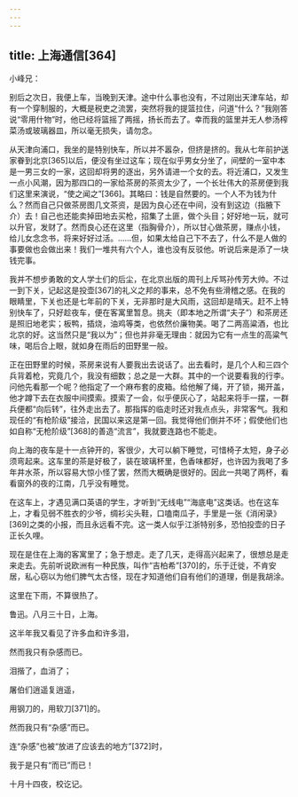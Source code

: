```yaml
---
---
---
```

title: 上海通信[364]
---




小峰兄：

别后之次日，我便上车，当晚到天津。途中什么事也没有，不过刚出天津车站，却有一个穿制服的，大概是税吏之流罢，突然将我的提篮拉住，问道“什么？”我刚答说“零用什物”时，他已经将篮摇了两摇，扬长而去了。幸而我的篮里并无人参汤榨菜汤或玻璃器皿，所以毫无损失，请勿念。

从天津向浦口，我坐的是特别快车，所以并不嚣杂，但挤是挤的。我从七年前护送家眷到北京[365]以后，便没有坐过这车；现在似乎男女分坐了，间壁的一室中本是一男三女的一家，这回却将男的逐出，另外请进一个女的去。将近浦口，又发生一点小风潮，因为那四口的一家给茶房的茶资太少了，一个长壮伟大的茶房便到我们这里来演说，“使之闻之”[366]。其略曰：钱是自然要的。一个人不为钱为什么？然而自己只做茶房图几文茶资，是因为良心还在中间，没有到这边（指腋下介）去！自己也还能卖掉田地去买枪，招集了土匪，做个头目；好好地一玩，就可以升官，发财了。然而良心还在这里（指胸骨介），所以甘心做茶房，赚点小钱，给儿女念念书，将来好好过活。……但，如果太给自己下不去了，什么不是人做的事要做也会做出来！我们一堆共有六个人，谁也没有反驳他。听说后来是添了一块钱完事。

我并不想步勇敢的文人学士们的后尘，在北京出版的周刊上斥骂孙传芳大帅。不过一到下关，记起这是投壶[367]的礼义之邦的事来，总不免有些滑稽之感。在我的眼睛里，下关也还是七年前的下关，无非那时是大风雨，这回却是晴天。赶不上特别快车了，只好趁夜车，便在客寓里暂息。挑夫（即本地之所谓“夫子”）和茶房还是照旧地老实；板鸭，插烧，油鸡等类，也依然价廉物美。喝了二两高粱酒，也比北京的好。这当然只是“我以为”；但也并非毫无理由：就因为它有一点生的高粱气味，喝后合上眼，就如身在雨后的田野里一般。

正在田野里的时候，茶房来说有人要我出去说话了。出去看时，是几个人和三四个兵背着枪，究竟几个，我没有细数；总之是一大群。其中的一个说要看我的行李。问他先看那一个呢？他指定了一个麻布套的皮箱。给他解了绳，开了锁，揭开盖，他才蹲下去在衣服中间摸索。摸索了一会，似乎便灰心了，站起来将手一摆，一群兵便都“向后转”，往外走出去了。那指挥的临走时还对我点点头，非常客气。我和现任的“有枪阶级”接洽，民国以来这是第一回。我觉得他们倒并不坏；假使他们也如自称“无枪阶级”[368]的善造“流言”，我就要连路也不能走。

向上海的夜车是十一点钟开的，客很少，大可以躺下睡觉，可惜椅子太短，身子必须弯起来。这车里的茶是好极了，装在玻璃杯里，色香味都好，也许因为我喝了多年井水茶，所以容易大惊小怪了罢，然而大概确是很好的。因此一共喝了两杯，看看窗外的夜的江南，几乎没有睡觉。

在这车上，才遇见满口英语的学生，才听到“无线电”“海底电”这类话。也在这车上，才看见弱不胜衣的少爷，绸衫尖头鞋，口嗑南瓜子，手里是一张《消闲录》[369]之类的小报，而且永远看不完。这一类人似乎江浙特别多，恐怕投壶的日子正长久哩。

现在是住在上海的客寓里了；急于想走。走了几天，走得高兴起来了，很想总是走来走去。先前听说欧洲有一种民族，叫作“吉柏希”[370]的，乐于迁徙，不肯安居，私心窃以为他们脾气太古怪，现在才知道他们自有他们的道理，倒是我胡涂。

这里在下雨，不算很热了。

鲁迅。八月三十日，上海。





这半年我又看见了许多血和许多泪，

然而我只有杂感而已。





泪揩了，血消了；

屠伯们逍遥复逍遥，

用钢刀的，用软刀[371]的。

然而我只有“杂感”而已。





连“杂感”也被“放进了应该去的地方”[372]时，

我于是只有“而已”而已！

十月十四夜，校讫记。